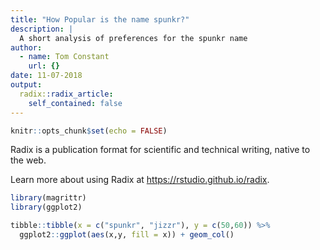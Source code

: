 ```yaml
---
title: "How Popular is the name spunkr?"
description: |
  A short analysis of preferences for the spunkr name
author:
  - name: Tom Constant
    url: {}
date: 11-07-2018
output:
  radix::radix_article:
    self_contained: false
---
```


```r
knitr::opts_chunk$set(echo = FALSE)
```

Radix is a publication format for scientific and technical writing, native to the web.

Learn more about using Radix at <https://rstudio.github.io/radix>.

```r
library(magrittr)
library(ggplot2)

tibble::tibble(x = c("spunkr", "jizzr"), y = c(50,60)) %>% 
  ggplot2::ggplot(aes(x,y, fill = x)) + geom_col()
```

